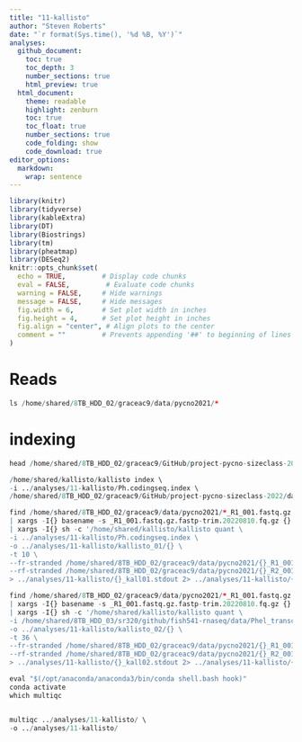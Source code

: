 ```yaml
---
title: "11-kallisto"
author: "Steven Roberts"
date: "`r format(Sys.time(), '%d %B, %Y')`"  
analyses: 
  github_document:
    toc: true
    toc_depth: 3
    number_sections: true
    html_preview: true
  html_document:
    theme: readable
    highlight: zenburn
    toc: true
    toc_float: true
    number_sections: true
    code_folding: show
    code_download: true
editor_options: 
  markdown: 
    wrap: sentence
---
```


```r
library(knitr)
library(tidyverse)
library(kableExtra)
library(DT)
library(Biostrings)
library(tm)
library(pheatmap)
library(DESeq2)
knitr::opts_chunk$set(
  echo = TRUE,         # Display code chunks
  eval = FALSE,         # Evaluate code chunks
  warning = FALSE,     # Hide warnings
  message = FALSE,     # Hide messages
  fig.width = 6,       # Set plot width in inches
  fig.height = 4,      # Set plot height in inches
  fig.align = "center", # Align plots to the center
  comment = ""         # Prevents appending '##' to beginning of lines in code analyses
)
```

# Reads 

```r
ls /home/shared/8TB_HDD_02/graceac9/data/pycno2021/*
```

# indexing



```r
head /home/shared/8TB_HDD_02/graceac9/GitHub/project-pycno-sizeclass-2022/data/augustus.hints.codingseq
```


```r
/home/shared/kallisto/kallisto index \
-i ../analyses/11-kallisto/Ph.codingseq.index \
/home/shared/8TB_HDD_02/graceac9/GitHub/project-pycno-sizeclass-2022/data/augustus.hints.codingseq
```
```r
find /home/shared/8TB_HDD_02/graceac9/data/pycno2021/*_R1_001.fastq.gz.fastp-trim.20220810.fq.gz \
| xargs -I{} basename -s _R1_001.fastq.gz.fastp-trim.20220810.fq.gz {} \
| xargs -I{} sh -c '/home/shared/kallisto/kallisto quant \
-i ../analyses/11-kallisto/Ph.codingseq.index \
-o ../analyses/11-kallisto/kallisto_01/{} \
-t 10 \
--fr-stranded /home/shared/8TB_HDD_02/graceac9/data/pycno2021/{}_R1_001.fastq.gz.fastp-trim.20220810.fq.gz \
--rf-stranded /home/shared/8TB_HDD_02/graceac9/data/pycno2021/{}_R2_001.fastq.gz.fastp-trim.20220810.fq.gz \
> ../analyses/11-kallisto/{}_kall01.stdout 2> ../analyses/11-kallisto/{}_kall01.stderr'
```




```r
find /home/shared/8TB_HDD_02/graceac9/data/pycno2021/*_R1_001.fastq.gz.fastp-trim.20220810.fq.gz \
| xargs -I{} basename -s _R1_001.fastq.gz.fastp-trim.20220810.fq.gz {} \
| xargs -I{} sh -c '/home/shared/kallisto/kallisto quant \
-i /home/shared/8TB_HDD_03/sr320/github/fish541-rnaseq/data/Phel_transcriptome.index \
-o ../analyses/11-kallisto/kallisto_02/{} \
-t 36 \
--fr-stranded /home/shared/8TB_HDD_02/graceac9/data/pycno2021/{}_R1_001.fastq.gz.fastp-trim.20220810.fq.gz \
--rf-stranded /home/shared/8TB_HDD_02/graceac9/data/pycno2021/{}_R2_001.fastq.gz.fastp-trim.20220810.fq.gz \
> ../analyses/11-kallisto/{}_kall02.stdout 2> ../analyses/11-kallisto/{}_kall02.stderr'
```


```r
eval "$(/opt/anaconda/anaconda3/bin/conda shell.bash hook)"
conda activate
which multiqc


multiqc ../analyses/11-kallisto/ \
-o ../analyses/11-kallisto/
```
